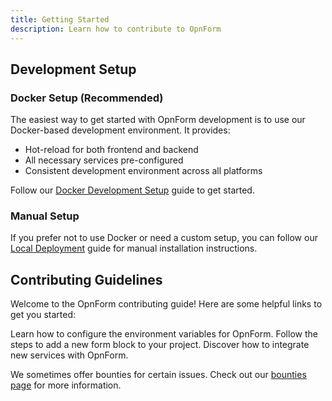 ```yaml
---
title: Getting Started
description: Learn how to contribute to OpnForm
---
```


## Development Setup

### Docker Setup (Recommended)

The easiest way to get started with OpnForm development is to use our Docker-based development environment. It provides:
- Hot-reload for both frontend and backend
- All necessary services pre-configured
- Consistent development environment across all platforms

Follow our [Docker Development Setup](/deployment/docker-development) guide to get started.

### Manual Setup

If you prefer not to use Docker or need a custom setup, you can follow our [Local Deployment](/deployment/local-deployment#manual-setup) guide for manual installation instructions.

## Contributing Guidelines

Welcome to the OpnForm contributing guide! Here are some helpful links to get you started:

<CardGroup cols={2}>
  <Card title="Setting up the development environment" icon="gear" href="../configuration/environment-variables">
    Learn how to configure the environment variables for OpnForm.
  </Card>
  <Card title="Adding a new form block" icon="puzzle-piece" href="new-form-block">
    Follow the steps to add a new form block to your project.
  </Card>
  <Card title="Integrating new services" icon="plug" href="new-integration">
    Discover how to integrate new services with OpnForm.
  </Card>
</CardGroup>

We sometimes offer bounties for certain issues. Check out our [bounties page](https://console.algora.io/org/OpnForm) for more information.
